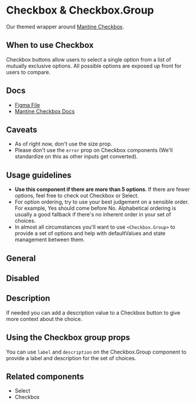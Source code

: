 

<Meta title="Inputs/Checkbox & Checkbox Group" component={Checkbox}  />

# Checkbox & Checkbox.Group

Our themed wrapper around [Mantine Checkbox](https://mantine.dev/core/checkbox/).

## When to use Checkbox

Checkbox buttons allow users to select a single option from a list of mutually exclusive options. All possible options are exposed up front for users to compare.

## Docs

- [Figma File](https://www.figma.com/file/sF1qSHk6yVqO1rFgmH0nzT/Input-%2F-Checkbox?type=design&node-id=1-96&t=4851xqAoQVenSrTX-11)
- [Mantine Checkbox Docs](https://mantine.dev/core/checkbox/)

## Caveats

- As of right now, don't use the size prop.
- Please don't use the `error` prop on Checkbox components (We'll standardize on this as other inputs get converted).

## Usage guidelines

- **Use this component if there are more than 5 options**. If there are fewer options, feel free to check out Checkbox or Select.
- For option ordering, try to use your best judgement on a sensible order. For example, Yes should come before No. Alphabetical ordering is usually a good fallback if there's no inherent order in your set of choices.
- In almost all circumstances you'll want to use `<Checkbox.Group>` to provide a set of options and help with defaultValues and state management between them.

## General

<Canvas>
  <Story name="Default">
    <Checkbox.Group defaultValue="yes">
      <Checkbox label="Yes" value="yes" />
      <Checkbox label="No" value="no" />
      <Checkbox label="I'm not sure" indeterminate />
    </Checkbox.Group>
  </Story>
</Canvas>

## Disabled

<Canvas>
  <Story name="Disabled">
    <Checkbox.Group value={["yes"]}>
      <Checkbox label="Yes" value="yes" disabled />
      <Checkbox label="No" value="no" disabled />
      <Checkbox label="I'm not sure" indeterminate disabled />
    </Checkbox.Group>
  </Story>
</Canvas>

## Description

If needed you can add a description value to a Checkbox button to give more context about the choice.

<Canvas>
  <Story name="Descriptions">
    <Checkbox.Group defaultValue={["chocolate"]}>
      <Checkbox
        label="Chocolate"
        value="chocolate"
        description="One of our most popular flavors"
      />
      <Checkbox
        label="Vanilla"
        value="vanilla"
        description="A classic for all seasons"
      />
      <Checkbox
        label="Strawberry, no description needed!"
        value="strawberry"
      />
      <Checkbox
        label="Swirl"
        value="swirl"
        description="Why not have it both ways?"
      />
    </Checkbox.Group>
  </Story>
</Canvas>

## Using the Checkbox group props

You can use `label` and `description` on the Checkbox.Group component to provide a label and description for the set of choices.

<Canvas>
  <Story name="Checkbox Group props">
    <Checkbox.Group
      label="A set of options"
      description="You could so something like this if there was a deprecated setting that a user needs to update."
      defaultValue={["one"]}
    >
      <Checkbox label="Old bad setting" value="one" disabled />
      <Checkbox label="A better newer setting" value="two" />
    </Checkbox.Group>
  </Story>
</Canvas>

## Related components

- Select
- Checkbox
